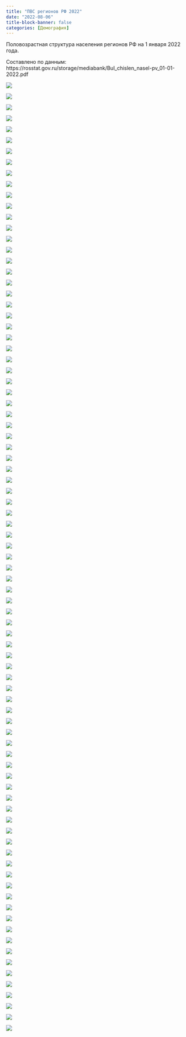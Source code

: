 ```yaml
---
title: "ПВС регионов РФ 2022"
date: "2022-08-06"
title-block-banner: false
categories: [Демография]
---
```


Половозрастная структура населения регионов РФ на 1 января 2022 года.

Составлено по данным: https://rosstat.gov.ru/storage/mediabank/Bul_chislen_nasel-pv_01-01-2022.pdf

![](images/%D0%90%D0%BB%D1%82%D0%B0%D0%B9%D1%81%D0%BA%D0%B8%D0%B9%20%D0%BA%D1%80%D0%B0%D0%B9_pyramid_2022-01.jpg)

![](images/%D0%90%D0%BC%D1%83%D1%80%D1%81%D0%BA%D0%B0%D1%8F%20%D0%BE%D0%B1%D0%BB%D0%B0%D1%81%D1%82%D1%8C_pyramid_2022-01.jpg)

![](images/%D0%90%D1%80%D1%85%D0%B0%D0%BD%D0%B3%D0%B5%D0%BB%D1%8C%D1%81%D0%BA%D0%B0%D1%8F%20%D0%BE%D0%B1%D0%BB%D0%B0%D1%81%D1%82%D1%8C%20%D0%B1%D0%B5%D0%B7%20%D0%B0%D0%B2%D1%82%D0%BE%D0%BD%D0%BE%D0%BC%D0%BD%D0%BE%D0%B3%D0%BE%20%D0%BE%D0%BA%D1%80%D1%83%D0%B3%D0%B0_pyramid_2022-01.jpg)

![](images/%D0%90%D1%80%D1%85%D0%B0%D0%BD%D0%B3%D0%B5%D0%BB%D1%8C%D1%81%D0%BA%D0%B0%D1%8F%20%D0%BE%D0%B1%D0%BB%D0%B0%D1%81%D1%82%D1%8C_pyramid_2022-01.jpg)

![](images/%D0%90%D1%81%D1%82%D1%80%D0%B0%D1%85%D0%B0%D0%BD%D1%81%D0%BA%D0%B0%D1%8F%20%D0%BE%D0%B1%D0%BB%D0%B0%D1%81%D1%82%D1%8C_pyramid_2022-01.jpg)

![](images/%D0%91%D0%B5%D0%BB%D0%B3%D0%BE%D1%80%D0%BE%D0%B4%D1%81%D0%BA%D0%B0%D1%8F%20%D0%BE%D0%B1%D0%BB%D0%B0%D1%81%D1%82%D1%8C_pyramid_2022-01.jpg)

![](images/%D0%91%D1%80%D1%8F%D0%BD%D1%81%D0%BA%D0%B0%D1%8F%20%D0%BE%D0%B1%D0%BB%D0%B0%D1%81%D1%82%D1%8C_pyramid_2022-01.jpg)

![](images/%D0%92%D0%BB%D0%B0%D0%B4%D0%B8%D0%BC%D0%B8%D1%80%D1%81%D0%BA%D0%B0%D1%8F%20%D0%BE%D0%B1%D0%BB%D0%B0%D1%81%D1%82%D1%8C_pyramid_2022-01.jpg)

![](images/%D0%92%D0%BE%D0%BB%D0%B3%D0%BE%D0%B3%D1%80%D0%B0%D0%B4%D1%81%D0%BA%D0%B0%D1%8F%20%D0%BE%D0%B1%D0%BB%D0%B0%D1%81%D1%82%D1%8C_pyramid_2022-01.jpg)

![](images/%D0%92%D0%BE%D0%BB%D0%BE%D0%B3%D0%BE%D0%B4%D1%81%D0%BA%D0%B0%D1%8F%20%D0%BE%D0%B1%D0%BB%D0%B0%D1%81%D1%82%D1%8C_pyramid_2022-01.jpg)

![](images/%D0%92%D0%BE%D1%80%D0%BE%D0%BD%D0%B5%D0%B6%D1%81%D0%BA%D0%B0%D1%8F%20%D0%BE%D0%B1%D0%BB%D0%B0%D1%81%D1%82%D1%8C_pyramid_2022-01.jpg)

![](images/%D0%B3.%20%D0%9C%D0%BE%D1%81%D0%BA%D0%B2%D0%B0_pyramid_2022-01.jpg)

![](images/%D0%B3.%20%D0%A1%D0%B0%D0%BD%D0%BA%D1%82-%D0%9F%D0%B5%D1%82%D0%B5%D1%80%D0%B1%D1%83%D1%80%D0%B3_pyramid_2022-01.jpg)

![](images/%D0%B3.%20%D0%A1%D0%B5%D0%B2%D0%B0%D1%81%D1%82%D0%BE%D0%BF%D0%BE%D0%BB%D1%8C_pyramid_2022-01.jpg)

![](images/%D0%95%D0%B2%D1%80%D0%B5%D0%B9%D1%81%D0%BA%D0%B0%D1%8F%20%D0%B0%D0%B2%D1%82%D0%BE%D0%BD%D0%BE%D0%BC%D0%BD%D0%B0%D1%8F%20%D0%BE%D0%B1%D0%BB%D0%B0%D1%81%D1%82%D1%8C_pyramid_2022-01.jpg)

![](images/%D0%97%D0%B0%D0%B1%D0%B0%D0%B9%D0%BA%D0%B0%D0%BB%D1%8C%D1%81%D0%BA%D0%B8%D0%B9%20%D0%BA%D1%80%D0%B0%D0%B9_pyramid_2022-01.jpg)

![](images/%D0%98%D0%B2%D0%B0%D0%BD%D0%BE%D0%B2%D1%81%D0%BA%D0%B0%D1%8F%20%D0%BE%D0%B1%D0%BB%D0%B0%D1%81%D1%82%D1%8C_pyramid_2022-01.jpg)

![](images/%D0%98%D1%80%D0%BA%D1%83%D1%82%D1%81%D0%BA%D0%B0%D1%8F%20%D0%BE%D0%B1%D0%BB%D0%B0%D1%81%D1%82%D1%8C_pyramid_2022-01.jpg)

![](images/%D0%9A%D0%B0%D0%B1%D0%B0%D1%80%D0%B4%D0%B8%D0%BD%D0%BE-%D0%91%D0%B0%D0%BB%D0%BA%D0%B0%D1%80%D1%81%D0%BA%D0%B0%D1%8F%20%D0%A0%D0%B5%D1%81%D0%BF%D1%83%D0%B1%D0%BB%D0%B8%D0%BA%D0%B0_pyramid_2022-01.jpg)

![](images/%D0%9A%D0%B0%D0%BB%D0%B8%D0%BD%D0%B8%D0%BD%D0%B3%D1%80%D0%B0%D0%B4%D1%81%D0%BA%D0%B0%D1%8F%20%D0%BE%D0%B1%D0%BB%D0%B0%D1%81%D1%82%D1%8C_pyramid_2022-01.jpg)

![](images/%D0%9A%D0%B0%D0%BB%D1%83%D0%B6%D1%81%D0%BA%D0%B0%D1%8F%20%D0%BE%D0%B1%D0%BB%D0%B0%D1%81%D1%82%D1%8C_pyramid_2022-01.jpg)

![](images/%D0%9A%D0%B0%D0%BC%D1%87%D0%B0%D1%82%D1%81%D0%BA%D0%B8%D0%B9%20%D0%BA%D1%80%D0%B0%D0%B9_pyramid_2022-01.jpg)

![](images/%D0%9A%D0%B0%D1%80%D0%B0%D1%87%D0%B0%D0%B5%D0%B2%D0%BE-%D0%A7%D0%B5%D1%80%D0%BA%D0%B5%D1%81%D1%81%D0%BA%D0%B0%D1%8F%20%D0%A0%D0%B5%D1%81%D0%BF%D1%83%D0%B1%D0%BB%D0%B8%D0%BA%D0%B0_pyramid_2022-01.jpg)

![](images/%D0%9A%D0%B5%D0%BC%D0%B5%D1%80%D0%BE%D0%B2%D1%81%D0%BA%D0%B0%D1%8F%20%D0%BE%D0%B1%D0%BB%D0%B0%D1%81%D1%82%D1%8C%20%E2%80%93%20%D0%9A%D1%83%D0%B7%D0%B1%D0%B0%D1%81%D1%81_pyramid_2022-01.jpg)

![](images/%D0%9A%D0%B8%D1%80%D0%BE%D0%B2%D1%81%D0%BA%D0%B0%D1%8F%20%D0%BE%D0%B1%D0%BB%D0%B0%D1%81%D1%82%D1%8C_pyramid_2022-01.jpg)

![](images/%D0%9A%D0%BE%D1%81%D1%82%D1%80%D0%BE%D0%BC%D1%81%D0%BA%D0%B0%D1%8F%20%D0%BE%D0%B1%D0%BB%D0%B0%D1%81%D1%82%D1%8C_pyramid_2022-01.jpg)

![](images/%D0%9A%D1%80%D0%B0%D1%81%D0%BD%D0%BE%D0%B4%D0%B0%D1%80%D1%81%D0%BA%D0%B8%D0%B9%20%D0%BA%D1%80%D0%B0%D0%B9_pyramid_2022-01.jpg)

![](images/%D0%9A%D1%80%D0%B0%D1%81%D0%BD%D0%BE%D1%8F%D1%80%D1%81%D0%BA%D0%B8%D0%B9%20%D0%BA%D1%80%D0%B0%D0%B9_pyramid_2022-01.jpg)

![](images/%D0%9A%D1%83%D1%80%D0%B3%D0%B0%D0%BD%D1%81%D0%BA%D0%B0%D1%8F%20%D0%BE%D0%B1%D0%BB%D0%B0%D1%81%D1%82%D1%8C_pyramid_2022-01.jpg)

![](images/%D0%9A%D1%83%D1%80%D1%81%D0%BA%D0%B0%D1%8F%20%D0%BE%D0%B1%D0%BB%D0%B0%D1%81%D1%82%D1%8C_pyramid_2022-01.jpg)

![](images/%D0%9B%D0%B5%D0%BD%D0%B8%D0%BD%D0%B3%D1%80%D0%B0%D0%B4%D1%81%D0%BA%D0%B0%D1%8F%20%D0%BE%D0%B1%D0%BB%D0%B0%D1%81%D1%82%D1%8C_pyramid_2022-01.jpg)

![](images/%D0%9B%D0%B8%D0%BF%D0%B5%D1%86%D0%BA%D0%B0%D1%8F%20%D0%BE%D0%B1%D0%BB%D0%B0%D1%81%D1%82%D1%8C_pyramid_2022-01.jpg)

![](images/%D0%9C%D0%B0%D0%B3%D0%B0%D0%B4%D0%B0%D0%BD%D1%81%D0%BA%D0%B0%D1%8F%20%D0%BE%D0%B1%D0%BB%D0%B0%D1%81%D1%82%D1%8C_pyramid_2022-01.jpg)

![](images/%D0%9C%D0%BE%D1%81%D0%BA%D0%BE%D0%B2%D1%81%D0%BA%D0%B0%D1%8F%20%D0%BE%D0%B1%D0%BB%D0%B0%D1%81%D1%82%D1%8C_pyramid_2022-01.jpg)

![](images/%D0%9C%D1%83%D1%80%D0%BC%D0%B0%D0%BD%D1%81%D0%BA%D0%B0%D1%8F%20%D0%BE%D0%B1%D0%BB%D0%B0%D1%81%D1%82%D1%8C_pyramid_2022-01.jpg)

![](images/%D0%9D%D0%B5%D0%BD%D0%B5%D1%86%D0%BA%D0%B8%D0%B9%20%D0%B0%D0%B2%D1%82%D0%BE%D0%BD%D0%BE%D0%BC%D0%BD%D1%8B%D0%B9%20%D0%BE%D0%BA%D1%80%D1%83%D0%B3_pyramid_2022-01.jpg)

![](images/%D0%9D%D0%B8%D0%B6%D0%B5%D0%B3%D0%BE%D1%80%D0%BE%D0%B4%D1%81%D0%BA%D0%B0%D1%8F%20%D0%BE%D0%B1%D0%BB%D0%B0%D1%81%D1%82%D1%8C_pyramid_2022-01.jpg)

![](images/%D0%9D%D0%BE%D0%B2%D0%B3%D0%BE%D1%80%D0%BE%D0%B4%D1%81%D0%BA%D0%B0%D1%8F%20%D0%BE%D0%B1%D0%BB%D0%B0%D1%81%D1%82%D1%8C_pyramid_2022-01.jpg)

![](images/%D0%9D%D0%BE%D0%B2%D0%BE%D1%81%D0%B8%D0%B1%D0%B8%D1%80%D1%81%D0%BA%D0%B0%D1%8F%20%D0%BE%D0%B1%D0%BB%D0%B0%D1%81%D1%82%D1%8C_pyramid_2022-01.jpg)

![](images/%D0%9E%D0%BC%D1%81%D0%BA%D0%B0%D1%8F%20%D0%BE%D0%B1%D0%BB%D0%B0%D1%81%D1%82%D1%8C_pyramid_2022-01.jpg)

![](images/%D0%9E%D1%80%D0%B5%D0%BD%D0%B1%D1%83%D1%80%D0%B3%D1%81%D0%BA%D0%B0%D1%8F%20%D0%BE%D0%B1%D0%BB%D0%B0%D1%81%D1%82%D1%8C_pyramid_2022-01.jpg)

![](images/%D0%9E%D1%80%D0%BB%D0%BE%D0%B2%D1%81%D0%BA%D0%B0%D1%8F%20%D0%BE%D0%B1%D0%BB%D0%B0%D1%81%D1%82%D1%8C_pyramid_2022-01.jpg)

![](images/%D0%9F%D0%B5%D0%BD%D0%B7%D0%B5%D0%BD%D1%81%D0%BA%D0%B0%D1%8F%20%D0%BE%D0%B1%D0%BB%D0%B0%D1%81%D1%82%D1%8C_pyramid_2022-01.jpg)

![](images/%D0%9F%D0%B5%D1%80%D0%BC%D1%81%D0%BA%D0%B8%D0%B9%20%D0%BA%D1%80%D0%B0%D0%B9_pyramid_2022-01.jpg)

![](images/%D0%9F%D1%80%D0%B8%D0%BC%D0%BE%D1%80%D1%81%D0%BA%D0%B8%D0%B9%20%D0%BA%D1%80%D0%B0%D0%B9_pyramid_2022-01.jpg)

![](images/%D0%9F%D1%81%D0%BA%D0%BE%D0%B2%D1%81%D0%BA%D0%B0%D1%8F%20%D0%BE%D0%B1%D0%BB%D0%B0%D1%81%D1%82%D1%8C_pyramid_2022-01.jpg)

![](images/%D0%A0%D0%B5%D1%81%D0%BF%D1%83%D0%B1%D0%BB%D0%B8%D0%BA%D0%B0%20%D0%90%D0%B4%D1%8B%D0%B3%D0%B5%D1%8F_pyramid_2022-01.jpg)

![](images/%D0%A0%D0%B5%D1%81%D0%BF%D1%83%D0%B1%D0%BB%D0%B8%D0%BA%D0%B0%20%D0%90%D0%BB%D1%82%D0%B0%D0%B9_pyramid_2022-01.jpg)

![](images/%D0%A0%D0%B5%D1%81%D0%BF%D1%83%D0%B1%D0%BB%D0%B8%D0%BA%D0%B0%20%D0%91%D0%B0%D1%88%D0%BA%D0%BE%D1%80%D1%82%D0%BE%D1%81%D1%82%D0%B0%D0%BD_pyramid_2022-01.jpg)

![](images/%D0%A0%D0%B5%D1%81%D0%BF%D1%83%D0%B1%D0%BB%D0%B8%D0%BA%D0%B0%20%D0%91%D1%83%D1%80%D1%8F%D1%82%D0%B8%D1%8F_pyramid_2022-01.jpg)

![](images/%D0%A0%D0%B5%D1%81%D0%BF%D1%83%D0%B1%D0%BB%D0%B8%D0%BA%D0%B0%20%D0%94%D0%B0%D0%B3%D0%B5%D1%81%D1%82%D0%B0%D0%BD_pyramid_2022-01.jpg)

![](images/%D0%A0%D0%B5%D1%81%D0%BF%D1%83%D0%B1%D0%BB%D0%B8%D0%BA%D0%B0%20%D0%98%D0%BD%D0%B3%D1%83%D1%88%D0%B5%D1%82%D0%B8%D1%8F_pyramid_2022-01.jpg)

![](images/%D0%A0%D0%B5%D1%81%D0%BF%D1%83%D0%B1%D0%BB%D0%B8%D0%BA%D0%B0%20%D0%9A%D0%B0%D0%BB%D0%BC%D1%8B%D0%BA%D0%B8%D1%8F_pyramid_2022-01.jpg)

![](images/%D0%A0%D0%B5%D1%81%D0%BF%D1%83%D0%B1%D0%BB%D0%B8%D0%BA%D0%B0%20%D0%9A%D0%B0%D1%80%D0%B5%D0%BB%D0%B8%D1%8F_pyramid_2022-01.jpg)

![](images/%D0%A0%D0%B5%D1%81%D0%BF%D1%83%D0%B1%D0%BB%D0%B8%D0%BA%D0%B0%20%D0%9A%D0%BE%D0%BC%D0%B8_pyramid_2022-01.jpg)

![](images/%D0%A0%D0%B5%D1%81%D0%BF%D1%83%D0%B1%D0%BB%D0%B8%D0%BA%D0%B0%20%D0%9A%D1%80%D1%8B%D0%BC_pyramid_2022-01.jpg)

![](images/%D0%A0%D0%B5%D1%81%D0%BF%D1%83%D0%B1%D0%BB%D0%B8%D0%BA%D0%B0%20%D0%9C%D0%B0%D1%80%D0%B8%D0%B9%20%D0%AD%D0%BB_pyramid_2022-01.jpg)

![](images/%D0%A0%D0%B5%D1%81%D0%BF%D1%83%D0%B1%D0%BB%D0%B8%D0%BA%D0%B0%20%D0%9C%D0%BE%D1%80%D0%B4%D0%BE%D0%B2%D0%B8%D1%8F_pyramid_2022-01.jpg)

![](images/%D0%A0%D0%B5%D1%81%D0%BF%D1%83%D0%B1%D0%BB%D0%B8%D0%BA%D0%B0%20%D0%A1%D0%B0%D1%85%D0%B0%20(%D0%AF%D0%BA%D1%83%D1%82%D0%B8%D1%8F)_pyramid_2022-01.jpg)

![](images/%D0%A0%D0%B5%D1%81%D0%BF%D1%83%D0%B1%D0%BB%D0%B8%D0%BA%D0%B0%20%D0%A1%D0%B5%D0%B2%D0%B5%D1%80%D0%BD%D0%B0%D1%8F%20%D0%9E%D1%81%D0%B5%D1%82%D0%B8%D1%8F%20%E2%80%93%20%D0%90%D0%BB%D0%B0%D0%BD%D0%B8%D1%8F_pyramid_2022-01.jpg)

![](images/%D0%A0%D0%B5%D1%81%D0%BF%D1%83%D0%B1%D0%BB%D0%B8%D0%BA%D0%B0%20%D0%A2%D0%B0%D1%82%D0%B0%D1%80%D1%81%D1%82%D0%B0%D0%BD_pyramid_2022-01.jpg)

![](images/%D0%A0%D0%B5%D1%81%D0%BF%D1%83%D0%B1%D0%BB%D0%B8%D0%BA%D0%B0%20%D0%A2%D1%8B%D0%B2%D0%B0_pyramid_2022-01.jpg)

![](images/%D0%A0%D0%B5%D1%81%D0%BF%D1%83%D0%B1%D0%BB%D0%B8%D0%BA%D0%B0%20%D0%A5%D0%B0%D0%BA%D0%B0%D1%81%D0%B8%D1%8F_pyramid_2022-01.jpg)

![](images/%D0%A0%D0%BE%D1%81%D1%82%D0%BE%D0%B2%D1%81%D0%BA%D0%B0%D1%8F%20%D0%BE%D0%B1%D0%BB%D0%B0%D1%81%D1%82%D1%8C_pyramid_2022-01.jpg)

![](images/%D0%A0%D1%8F%D0%B7%D0%B0%D0%BD%D1%81%D0%BA%D0%B0%D1%8F%20%D0%BE%D0%B1%D0%BB%D0%B0%D1%81%D1%82%D1%8C_pyramid_2022-01.jpg)

![](images/%D0%A1%D0%B0%D0%BC%D0%B0%D1%80%D1%81%D0%BA%D0%B0%D1%8F%20%D0%BE%D0%B1%D0%BB%D0%B0%D1%81%D1%82%D1%8C_pyramid_2022-01.jpg)

![](images/%D0%A1%D0%B0%D1%80%D0%B0%D1%82%D0%BE%D0%B2%D1%81%D0%BA%D0%B0%D1%8F%20%D0%BE%D0%B1%D0%BB%D0%B0%D1%81%D1%82%D1%8C_pyramid_2022-01.jpg)

![](images/%D0%A1%D0%B0%D1%85%D0%B0%D0%BB%D0%B8%D0%BD%D1%81%D0%BA%D0%B0%D1%8F%20%D0%BE%D0%B1%D0%BB%D0%B0%D1%81%D1%82%D1%8C_pyramid_2022-01.jpg)

![](images/%D0%A1%D0%B2%D0%B5%D1%80%D0%B4%D0%BB%D0%BE%D0%B2%D1%81%D0%BA%D0%B0%D1%8F%20%D0%BE%D0%B1%D0%BB%D0%B0%D1%81%D1%82%D1%8C_pyramid_2022-01.jpg)

![](images/%D0%A1%D0%BC%D0%BE%D0%BB%D0%B5%D0%BD%D1%81%D0%BA%D0%B0%D1%8F%20%D0%BE%D0%B1%D0%BB%D0%B0%D1%81%D1%82%D1%8C_pyramid_2022-01.jpg)

![](images/%D0%A1%D1%82%D0%B0%D0%B2%D1%80%D0%BE%D0%BF%D0%BE%D0%BB%D1%8C%D1%81%D0%BA%D0%B8%D0%B9%20%D0%BA%D1%80%D0%B0%D0%B9_pyramid_2022-01.jpg)

![](images/%D0%A2%D0%B0%D0%BC%D0%B1%D0%BE%D0%B2%D1%81%D0%BA%D0%B0%D1%8F%20%D0%BE%D0%B1%D0%BB%D0%B0%D1%81%D1%82%D1%8C_pyramid_2022-01.jpg)

![](images/%D0%A2%D0%B2%D0%B5%D1%80%D1%81%D0%BA%D0%B0%D1%8F%20%D0%BE%D0%B1%D0%BB%D0%B0%D1%81%D1%82%D1%8C_pyramid_2022-01.jpg)

![](images/%D0%A2%D0%BE%D0%BC%D1%81%D0%BA%D0%B0%D1%8F%20%D0%BE%D0%B1%D0%BB%D0%B0%D1%81%D1%82%D1%8C_pyramid_2022-01.jpg)

![](images/%D0%A2%D1%83%D0%BB%D1%8C%D1%81%D0%BA%D0%B0%D1%8F%20%D0%BE%D0%B1%D0%BB%D0%B0%D1%81%D1%82%D1%8C_pyramid_2022-01.jpg)

![](images/%D0%A2%D1%8E%D0%BC%D0%B5%D0%BD%D1%81%D0%BA%D0%B0%D1%8F%20%D0%BE%D0%B1%D0%BB%D0%B0%D1%81%D1%82%D1%8C%20%D0%B1%D0%B5%D0%B7%20%D0%B0%D0%B2%D1%82%D0%BE%D0%BD%D0%BE%D0%BC%D0%BD%D1%8B%D1%85%20%D0%BE%D0%BA%D1%80%D1%83%D0%B3%D0%BE%D0%B2_pyramid_2022-01.jpg)

![](images/%D0%A2%D1%8E%D0%BC%D0%B5%D0%BD%D1%81%D0%BA%D0%B0%D1%8F%20%D0%BE%D0%B1%D0%BB%D0%B0%D1%81%D1%82%D1%8C_pyramid_2022-01.jpg)

![](images/%D0%A3%D0%B4%D0%BC%D1%83%D1%80%D1%82%D1%81%D0%BA%D0%B0%D1%8F%20%D0%A0%D0%B5%D1%81%D0%BF%D1%83%D0%B1%D0%BB%D0%B8%D0%BA%D0%B0_pyramid_2022-01.jpg)

![](images/%D0%A3%D0%BB%D1%8C%D1%8F%D0%BD%D0%BE%D0%B2%D1%81%D0%BA%D0%B0%D1%8F%20%D0%BE%D0%B1%D0%BB%D0%B0%D1%81%D1%82%D1%8C_pyramid_2022-01.jpg)

![](images/%D0%A5%D0%B0%D0%B1%D0%B0%D1%80%D0%BE%D0%B2%D1%81%D0%BA%D0%B8%D0%B9%20%D0%BA%D1%80%D0%B0%D0%B9_pyramid_2022-01.jpg)

![](images/%D0%A5%D0%B0%D0%BD%D1%82%D1%8B-%D0%9C%D0%B0%D0%BD%D1%81%D0%B8%D0%B9%D1%81%D0%BA%D0%B8%D0%B9%20%D0%B0%D0%B2%D1%82%D0%BE%D0%BD%D0%BE%D0%BC%D0%BD%D1%8B%D0%B9%20%D0%BE%D0%BA%D1%80%D1%83%D0%B3%20%E2%80%93%20%D0%AE%D0%B3%D1%80%D0%B0_pyramid_2022-01.jpg)

![](images/%D0%A7%D0%B5%D0%BB%D1%8F%D0%B1%D0%B8%D0%BD%D1%81%D0%BA%D0%B0%D1%8F%20%D0%BE%D0%B1%D0%BB%D0%B0%D1%81%D1%82%D1%8C_pyramid_2022-01.jpg)

![](images/%D0%A7%D0%B5%D1%87%D0%B5%D0%BD%D1%81%D0%BA%D0%B0%D1%8F%20%D0%A0%D0%B5%D1%81%D0%BF%D1%83%D0%B1%D0%BB%D0%B8%D0%BA%D0%B0_pyramid_2022-01.jpg)

![](images/%D0%A7%D1%83%D0%B2%D0%B0%D1%88%D1%81%D0%BA%D0%B0%D1%8F%20%D0%A0%D0%B5%D1%81%D0%BF%D1%83%D0%B1%D0%BB%D0%B8%D0%BA%D0%B0_pyramid_2022-01.jpg)

![](images/%D0%A7%D1%83%D0%BA%D0%BE%D1%82%D1%81%D0%BA%D0%B8%D0%B9%20%D0%B0%D0%B2%D1%82%D0%BE%D0%BD%D0%BE%D0%BC%D0%BD%D1%8B%D0%B9%20%D0%BE%D0%BA%D1%80%D1%83%D0%B3_pyramid_2022-01.jpg)

![](images/%D0%AF%D0%BC%D0%B0%D0%BB%D0%BE-%D0%9D%D0%B5%D0%BD%D0%B5%D1%86%D0%BA%D0%B8%D0%B9%20%D0%B0%D0%B2%D1%82%D0%BE%D0%BD%D0%BE%D0%BC%D0%BD%D1%8B%D0%B9%20%D0%BE%D0%BA%D1%80%D1%83%D0%B3_pyramid_2022-01.jpg)

![](images/%D0%AF%D1%80%D0%BE%D1%81%D0%BB%D0%B0%D0%B2%D1%81%D0%BA%D0%B0%D1%8F%20%D0%BE%D0%B1%D0%BB%D0%B0%D1%81%D1%82%D1%8C_pyramid_2022-01.jpg)
